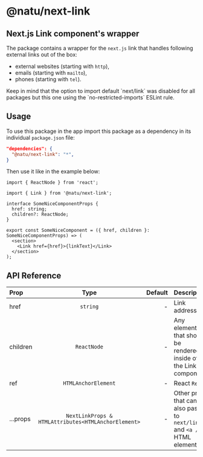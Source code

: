 
# @natu/next-link

## Next.js Link component's wrapper

The package contains a wrapper for the `next.js` link that handles following external links out of the box:

- external websites (starting with `http`),
- emails (starting with `mailto`),
- phones (starting with `tel`).

<Callout type="warning" emoji="⚠️">
  Keep in mind that the option to import default `next/link` was disabled for all packages but this
  one using the `no-restricted-imports` ESLint rule.
</Callout>

## Usage

To use this package in the app import this package as a dependency in its individual `package.json` file:

```json filename="package.json"
"dependencies": {
  "@natu/next-link": "*",
}
```

Then use it like in the example below:

```tsx copy filename="SomeNiceComponent.tsx" {3,12}
import { ReactNode } from 'react';

import { Link } from '@natu/next-link';

interface SomeNiceComponentProps {
  href: string;
  children?: ReactNode;
}

export const SomeNiceComponent = ({ href, children }: SomeNiceComponentProps) => (
  <section>
    <Link href={href}>{linkText}</Link>
  </section>
);
```

## API Reference

| Prop     |                        Type                         | Default | Description                                                                 |
| :------- | :-------------------------------------------------: | ------: | --------------------------------------------------------------------------- |
| href     |                      `string`                       |       - | Link address                                                                |
| children |                     `ReactNode`                     |       - | Any element that should be rendered inside of the Link component            |
| ref      |                 `HTMLAnchorElement`                 |       - | React `Ref`                                                                 |
| ...props | `NextLinkProps & HTMLAttributes<HTMLAnchorElement>` |       - | Other props that can be also passed to `next/link` and `<a />` HTML element |
